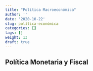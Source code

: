 ```yaml
---
title: "Política Macroeconómica"
author: ''
date: '2020-10-22'
slug: política-económica
categories: []
tags: []
weight: 13
draft: true
---
```


## Política Monetaria y Fiscal